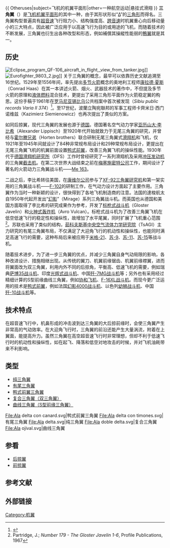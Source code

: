 {{ Otheruses|subject=飞机的机翼平面形|other=一种航空运动|悬挂式滑翔 }}
{{noteTA
|G1=Military
|G2=Aero
|1=zh-cn:苏-; zh-tw:Su-; zh-hk:蘇-;
|2=zh-cn:米格-; zh-tw:MiG-; zh-hk:米格-;
}}
'''三角翼'''（{{lang-en|Delta wing}}）是[[飞机|飞机]][[机翼平面形|机翼平面形]]的其中一种，由于其形状形似“[[Δ|Δ]]”的[[三角形|三角形]]而得名。三角翼构型普遍具有[[超音速|超音速]]飞行阻力小、结构强度高、[[跨音速|跨音速]]时机翼重心向后移动量小的三大特点，因此被广泛应用于以高速飞行为目的或用途的飞机，而随着技术的不断发展，三角翼也衍生出各种改型和形态，例如補償其操縱性能弱的[[鴨翼|鴨翼]]就是其一。

== 历史 ==
[[File:Eclipse_program_QF-106_aircraft_in_flight,_view_from_tanker.jpg|thumb]]]]
[[File:Eurofighter_9803_2.jpg|thumb]]]]
关于三角翼的概念，最早可以依靠历史文献追溯至16世纪。1529年至1556年间，率先提出[[多节火箭|多节火箭]]概念的奥地利工程师[[康拉德·夏斯|康拉德·夏斯]]（Conrad Haas）在其一本讲述火箭、烟火、武器技术的著作中，不但提及多节火箭的原理和[[液体燃料|液体燃料]]混合技术，更提出了采用三角形平面作为火箭稳定翼的构思。这份手稿于1961年在[[罗马尼亚|罗马尼亚]][[锡比乌|锡比乌]]公共档案中首次被发现（''Sibiu public records Varia II 374''）<ref>{{de}}{{Cite web |url=http://www.sibiweb.de/vip/haas/ |title=CONRAD HAAS: Raketenpionier in Siebenbürgen |accessdate=2010-12-23 |publisher= |date= |archive-date=2018-09-17 |archive-url=https://web.archive.org/web/20180917161453/http://www.sibiweb.de/vip/haas/ |dead-url=no }}</ref>。至17世纪，波蘭立陶宛聯邦的军事工程师卡齊米日·西门诺维兹（Kazimierz Siemienowicz）也再次提出了类似的方案。

如同后掠翼，现代三角翼的发展也源于[[德国|德国]]。德国著名空气动力学家[[亚历山大·李比希|亚历山大·李比希]]（Alexander Lippisch）至1920年代开始就致力于无尾三角翼的研究，并曾经与[[霍尔滕兄弟|霍尔滕兄弟]]（Horten brothers）联合研制无尾三角翼式[[滑翔机|滑翔机]]和飞机，仅1921年至1945年间就设计了84种非常规布局设计和29种常规布局设计，更提出在无尾三角翼飞机的机翼前面设置[[鸭式前翼|鸭式前翼]]，改善三角翼飞机的操纵性能。1930年代于[[德国滑翔机研究所|德国滑翔机研究所]]（DFS）工作时曾经研究了一系列滑翔机及采用[[冲压发动机|冲压发动机]]的三角翼[[截击机|截击机]]。在第二次世界大战结束之前在[[梅塞施密特|梅塞施密特公司]]工作，期间设计了著名的火箭动力三角翼战斗机——[[Me_163战斗机|Me 163]]。

二战之后，李比希转往美国，在[[康维尔公司|康维尔公司]]参与了[[XF-92试验机|XF-92三角翼研究机]]和第一架实用的三角翼战斗机——[[F-102战斗机|F-102]]的研制工作，在气动力设计方面起了主要作用。三角翼作为当时一种新颖的设计，很快得到了各地飞机制造商的注意。法国的達梭航太自1950年代起开发出“[[幻影III战斗机|幻影]]”（Mirage）系列三角翼战斗机。而英国也从德国和美国方面取得了李比希的研究成果作为参考，开发了[[标枪式战斗机|标枪式战斗机]]（Gloster Javelin）和[[火神式轰炸机|火神式轰炸机]]（Avro Vulcan）。标枪式战斗机为了改善三角翼飞机在低空低速飞行的稳定性和操纵性，故增加了水平尾翼，同时扩展了飞机重心范围<ref>Partridge, J.; ''Number 179 - The Gloster Javelin 1-6'', Profile Publications, 1967</ref>。苏联也采用了类似的结构，[[茹科夫斯基中央空气流体力学研究院|茹科夫斯基中央空气流体力学研究院]]（TsAGI）主力研究的有尾三角翼布局，不仅满足了大迎角飞行的机动性和操纵性，也能同时满足高速飞行的需要，这种布局后来被应用于[[米格-21战斗机|米格-21]]、[[苏-9战斗机|苏-9]]、[[苏-11战斗机|苏-11]]、[[苏-15战斗机|苏-15]]等战斗机。

随着技术进步，为了进一步三角翼的优点，并减少三角翼自身气动局限的影响，各种改进设计、措施相继出现。从传统的翼刀、机翼前缘锯齿、机翼前缘襟翼，进而将翼面改为双三角翼，利用内外不同的后掠角，平衡高、低速飞机的需要，例如瑞典[[萨博35战斗机|萨博35战斗机]]、印度[[光辉式战斗机|光辉式战斗机]]、中国[[歼-7|歼-7MG战斗机]]等；另外也有采用经过精细计算的S型前缘曲线三角翼，例如[[协和飞机|协和飞机]]、[[F-16XL战斗机|F-16XL战斗机]]。而现今更广泛运用的技术是[[前翼|鸭式前翼]]，例如法国[[幻影4000战斗机|幻影4000战斗机]]、以色列[[幼狮战斗机|幼狮战斗机]]、中国[[歼-10|歼-10战斗机]]等。

== 技术特点 ==
在超音速飞行中，机鼻形成的冲击波到达三角翼的大后掠前缘时，会使三角翼产生非常高的气动效率。在大迎角飞行时，三角翼的前沿还能产生大量涡流，附着在上翼面，能提高升力。虽然三角翼在高空超音速飞行时非常理想，但却不利于低速飞行时的机动性和操纵性，如在起飞、降落和低空对地攻击的时候，并对飞机油耗带来不利影响。

== 类型 ==
* [[纯三角翼|纯三角翼]]
* [[有尾三角翼|有尾三角翼]]
* [[鸭式前翼三角翼|鸭式前翼三角翼]]
* [[复合三角翼（双三角翼）|复合三角翼（双三角翼）]]
* [[曲线三角翼（S型前缘三角翼）|曲线三角翼（S型前缘三角翼）]]

<gallery perrow="5">
File:Ala delta con canard.svg|鸭式前翼三角翼
File:Ala delta con timones.svg|有尾三角翼
File:Ala delta.svg|纯三角翼
File:Ala doble delta.svg|复合三角翼
File:Ala ojival.svg|曲线三角翼
</gallery>

== 参看 ==
{{Portal|航空}}
* [[后掠翼|后掠翼]]
* [[前掠翼|前掠翼]]

== 参考文献 ==
{{reflist}}

== 外部链接 ==
{{commonscat|Delta wings}}

{{飞机结构}}

[[Category:机翼|Category:机翼]]